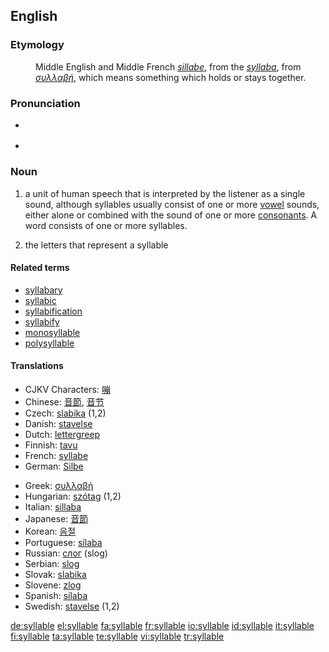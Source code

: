 ==English==

===Etymology===
:Middle English and Middle French ''[[sillabe]]'', from the {{L.}} ''[[syllaba]]'', from {{AGr.}} ''[[συλλαβή]]'', which means something which holds or stays together.

===Pronunciation===
*{{a|RP|US}} {{IPA|/ˈsɪləbɫ/}}
*{{audio|en-uk-syllable.ogg|Audio (UK)}}

===Noun===
{{en-noun}}

# {{linguistics}} a unit of human speech that is interpreted by the listener as a single sound, although syllables usually consist of one or more [[vowel]] sounds, either alone or combined with the sound of one or more [[consonant]]s. A word consists of one or more syllables.
# {{grammar}} the letters that represent a syllable

====Related terms====
*[[syllabary]]
*[[syllabic]]
*[[syllabification]]
*[[syllabify]]
*[[monosyllable]]
*[[polysyllable]]

====Translations====
{{top}}
*CJKV Characters: [[嘣]]
*Chinese: [[音節]], [[音节]]
*Czech: [[slabika]] {{f}} (1,2)
*Danish: [[stavelse]]
*Dutch: [[lettergreep]] {{f}}
*Finnish: [[tavu]]
*French: [[syllabe]] {{f}}
*German: [[Silbe]] {{f}}
{{mid}}
*Greek: [[συλλαβή]] {{f}}
*Hungarian: [[szótag]] (1,2)
*Italian: [[sillaba]] {{f}}
*Japanese: [[音節]]
*Korean: [[음절]]
*Portuguese: [[sílaba]] {{f}}
*Russian: [[слог]] {{m}} (slog)
*Serbian: [[slog]] {{m}}
*Slovak: [[slabika]] {{f}}
*Slovene: [[zlog]] {{m}}
*Spanish: [[sílaba]] {{f}}
*Swedish: [[stavelse]] {{c}} (1,2)
{{bottom}}

[[de:syllable]]
[[el:syllable]]
[[fa:syllable]]
[[fr:syllable]]
[[io:syllable]]
[[id:syllable]]
[[it:syllable]]
[[fi:syllable]]
[[ta:syllable]]
[[te:syllable]]
[[vi:syllable]]
[[tr:syllable]]